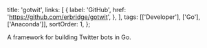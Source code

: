   title: 'gotwit',
  links: [
    {
      label: 'GitHub',
      href: 'https://github.com/erbridge/gotwit',
    },
  ],
  tags: [['Developer'], ['Go'], ['Anaconda']],
  sortOrder: 1,
};

A framework for building Twitter bots in Go.
